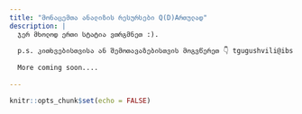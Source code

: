 ```yaml
---
title: "მონაცემთა ანალიზის რესურსები Q(D)Aრთულად"
description: |
  ჯერ მხოლოდ ერთი სტატია ვთრგმნეთ :). 
  
  p.s. კითხვებისთვისა ან შემოთავაზებისთვის მოგვწერეთ 👇 tgugushvili@ibsu.edu.ge
  
  More coming soon....
  
---
```


```r
knitr::opts_chunk$set(echo = FALSE)
```
